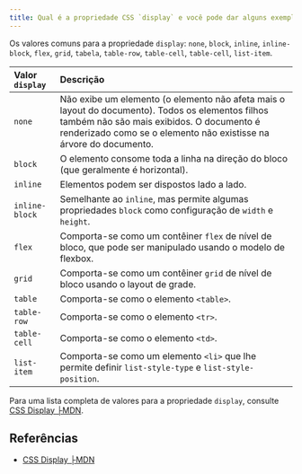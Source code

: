 ```yaml
---
title: Qual é a propriedade CSS `display` e você pode dar alguns exemplos de seu uso?
---
```


Os valores comuns para a propriedade `display`: `none`, `block`, `inline`, `inline-block`, `flex`, `grid`, `tabela`, `table-row`, `table-cell`, `table-cell`, `list-item`.

| Valor `display` | Descrição                                                                                                                                                                                                           |
| :-------------- | :------------------------------------------------------------------------------------------------------------------------------------------------------------------------------------------------------------------ |
| `none`          | Não exibe um elemento (o elemento não afeta mais o layout do documento). Todos os elementos filhos também não são mais exibidos. O documento é renderizado como se o elemento não existisse na árvore do documento. |
| `block`         | O elemento consome toda a linha na direção do bloco (que geralmente é horizontal).                                                                                                                                  |
| `inline`        | Elementos podem ser dispostos lado a lado.                                                                                                                                                                          |
| `inline-block`  | Semelhante ao `inline`, mas permite algumas propriedades `block` como configuração de `width` e `height`.                                                                                                           |
| `flex`          | Comporta-se como um contêiner `flex` de nível de bloco, que pode ser manipulado usando o modelo de flexbox.                                                                                                         |
| `grid`          | Comporta-se como um contêiner `grid` de nível de bloco usando o layout de grade.                                                                                                                                    |
| `table`         | Comporta-se como o elemento `<table>`.                                                                                                                                                                              |
| `table-row`     | Comporta-se como o elemento `<tr>`.                                                                                                                                                                                 |
| `table-cell`    | Comporta-se como o elemento `<td>`.                                                                                                                                                                                 |
| `list-item`     | Comporta-se como um elemento `<li>` que lhe permite definir `list-style-type` e `list-style-position`.                                                                                                              |

Para uma lista completa de valores para a propriedade `display`, consulte [CSS Display ├MDN](https://developer.mozilla.org/en-US/docs/Web/CSS/display).

## Referências

-   [CSS Display ├MDN](https://developer.mozilla.org/en-US/docs/Web/CSS/display)
